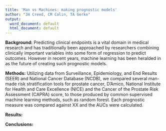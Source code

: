 ```yaml
---
title: 'Man vs Machines: making prognostic models'
author: "JH Creed, CM Colin, TA Gerke"
output:
  word_document: default
  html_document: default
---
```


**Background:** Predicting clinical endpoints is a vital domain in medical research and has traditionally been approached by researchers combining clinically important variables into some form of regression to predict outcomes. However in recent years, machine learning has been heralded in as the future of creating such prognostic models. 
<!-- include blurb about machine earning models being less interpretable-->

**Methods:** Utilizing data from Surveillance, Epidemiology, and End Results (SEER) and National Cancer Database (NCDB), we compared several man-made risk stratification tools for prostate cancer, D'Amico, National Institute for Health and Care Excellence (NICE) and the Cancer of the Prostate Risk Assessment (CAPRA) score, to those produced by common supervised machine learning methods, such as random forest. Each prognostic measure was compared against XX and the AUCs were calculated.  

**Results:**

**Conclusions:** 